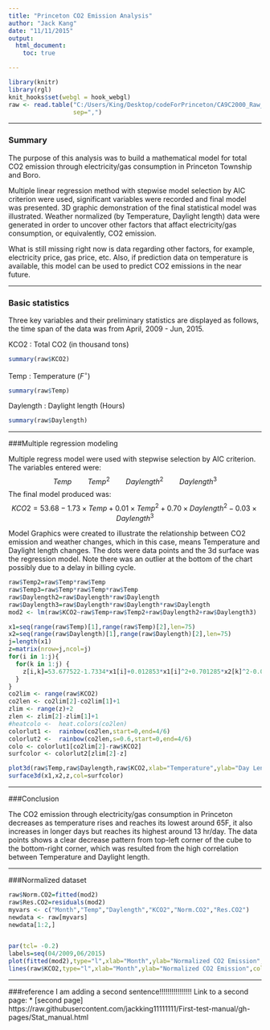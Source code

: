 ```yaml
---
title: "Princeton CO2 Emission Analysis"
author: "Jack Kang"
date: "11/11/2015"
output:
  html_document:
    toc: true

---
```

```r
library(knitr)
library(rgl)
knit_hooks$set(webgl = hook_webgl)
raw <- read.table("C:/Users/King/Desktop/codeForPrinceton/CA9C2000_Raw_data.csv", header=TRUE, 
                  sep=",")
```
*****************
### Summary

The purpose of this analysis was to build a mathematical model for total CO2 emission through electricity/gas consumption in Princeton Township and Boro. 

Multiple linear regression method with stepwise model selection by AIC criterion were used, significant variables were recorded and final model was presented. 3D graphic demonstration of the final statistical model was illustrated. Weather normalized (by Temperature, Daylight length) data were generated in order to uncover other factors that affact electricity/gas consumption, or equivalently, CO2 emission.

What is still missing right now is data regarding other factors, for example, electricity price, gas price, etc. Also, if prediction data on temperature is available, this model can be used to predict CO2 emissions in the near future.

************************

### Basic statistics

Three key variables and their preliminary statistics are displayed as follows, the time span of the data was from April, 2009 - Jun, 2015.
  
  
KCO2 : Total CO2 (in thousand tons)
```r
summary(raw$KCO2)
```
Temp : Temperature ($F^{\circ}$)
```r
summary(raw$Temp)
```
Daylength : Daylight length (Hours)
```r
summary(raw$Daylength)
```



***********************************

###Multiple regression modeling

Multiple regress model were used with stepwise selection by AIC criterion. The variables entered were: $$Temp \qquad Temp^2 \qquad Daylength^2 \qquad Daylength^3$$
The final model produced was:
$$KCO2=53.68-1.73\times Temp+0.01\times Temp^2+0.70\times Daylength^2 -0.03\times Daylength^3$$
  
   
   
Model Graphics were created to illustrate the relationship between CO2 emission and weather changes, which in this case, means Temperature and Daylight length changes. The dots were data points and the 3d surface was the regression model. Note there was an outlier at the bottom of the chart possibly due to a delay in billing cycle.



```r
raw$Temp2=raw$Temp*raw$Temp
raw$Temp3=raw$Temp*raw$Temp*raw$Temp
raw$Daylength2=raw$Daylength*raw$Daylength
raw$Daylength3=raw$Daylength*raw$Daylength*raw$Daylength
mod2 <- lm(raw$KCO2~raw$Temp+raw$Temp2+raw$Daylength2+raw$Daylength3)

x1=seq(range(raw$Temp)[1],range(raw$Temp)[2],len=75)
x2=seq(range(raw$Daylength)[1],range(raw$Daylength)[2],len=75)
j=length(x1)
z=matrix(nrow=j,ncol=j)
for(i in 1:j){
  for(k in 1:j) {
    z[i,k]=53.677522-1.7334*x1[i]+0.012853*x1[i]^2+0.701285*x2[k]^2-0.035324*x2[k]^3
  }
}
co2lim <- range(raw$KCO2)
co2len <- co2lim[2]-co2lim[1]+1
zlim <- range(z)+2
zlen <- zlim[2]-zlim[1]+1
#heatcolo <-  heat.colors(co2len)
colorlut1 <-  rainbow(co2len,start=0,end=4/6)
colorlut2 <-  rainbow(co2len,s=0.6,start=0,end=4/6)
colo <- colorlut1[co2lim[2]-raw$KCO2]
surfcolor <- colorlut2[zlim[2]-z]

plot3d(raw$Temp,raw$Daylength,raw$KCO2,xlab="Temperature",ylab="Day Length",zlab="CO2 Produced",col=colo,size=4,main="Princeton CO2 emission")
surface3d(x1,x2,z,col=surfcolor)


```
  
     
        
                
        
*********************
  

###Conclusion

The CO2 emission through electricity/gas consumption in Princeton decreases as temperature rises and reaches its lowest around 65F, it also increases in longer days but reaches its highest around 13 hr/day. The data points shows a clear decrease pattern from top-left corner of the cube to the bottom-right corner, which was resulted from the high correlation between Temperature and Daylight length.



***************

###Normalized dataset

```r
raw$Norm.CO2=fitted(mod2)
raw$Res.CO2=residuals(mod2)
myvars <- c("Month","Temp","Daylength","KCO2","Norm.CO2","Res.CO2")
newdata <- raw[myvars]
newdata[1:2,]


par(tcl= -0.2)
labels=seq(04/2009,06/2015)
plot(fitted(mod2),type="l",xlab="Month",ylab="Normalized CO2 Emission",col="red",lwd=2)
lines(raw$KCO2,type="l",xlab="Month",ylab="Normalized CO2 Emission",col="green",lwd=2)

```



*************

###reference
I am adding a second sentence!!!!!!!!!!!!!!!!
Link to a second page: * [second page] 
https://raw.githubusercontent.com/jackking11111111/First-test-manual/gh-pages/Stat_manual.html



